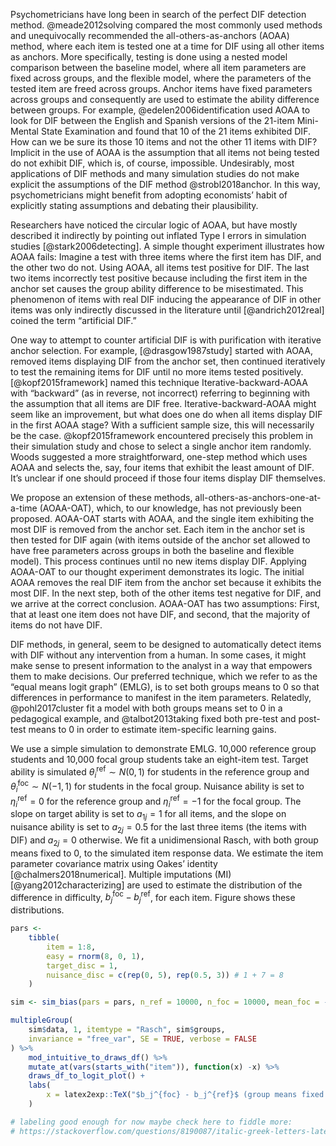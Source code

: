 Psychometricians have long been in search of the perfect DIF detection method. @meade2012solving compared the most commonly used methods and unequivocally recommended the all-others-as-anchors (AOAA) method, where each item is tested one at a time for DIF using all other items as anchors. More specifically, testing is done using a nested model comparison between the baseline model, where all item parameters are fixed across groups, and the flexible model, where the parameters of the tested item are freed across groups. Anchor items have fixed parameters across groups and consequently are used to estimate the ability difference between groups. For example, @edelen2006identification used AOAA to look for DIF between the English and Spanish versions of the 21-item Mini-Mental State Examination and found that 10 of the 21 items exhibited DIF. How can we be sure its those 10 items and not the other 11 items with DIF? Implicit in the use of AOAA is the assumption that all items not being tested do not exhibit DIF, which is, of course, impossible. Undesirably, most applications of DIF methods and many simulation studies do not make explicit the assumptions of the DIF method @strobl2018anchor. In this way, psychometricians might benefit from adopting economists' habit of explicitly stating assumptions and debating their plausibility. 

Researchers have noticed the circular logic of AOAA, but have mostly described it indirectly by pointing out inflated Type I errors in simulation studies [@stark2006detecting]. A simple thought experiment illustrates how AOAA fails: Imagine a test with three items where the first item has DIF, and the other two do not. Using AOAA, all items test positive for DIF. The last two items incorrectly test positive because including the first item in the anchor set causes the group ability difference to be misestimated. This phenomenon of items with real DIF inducing the appearance of DIF in other items was only indirectly discussed in the literature until [@andrich2012real] coined the term "artificial DIF."

One way to attempt to counter artificial DIF is with purification with iterative anchor selection. For example, [@drasgow1987study] started with AOAA, removed items displaying DIF from the anchor set, then continued iteratively to test the remaining items for DIF until no more items tested positively. [@kopf2015framework] named this technique Iterative-backward-AOAA with "backward" (as in reverse, not incorrect) referring to beginning with the assumption that all items are DIF free. Iterative-backward-AOAA might seem like an improvement, but what does one do when all items display DIF in the first AOAA stage? With a sufficient sample size, this will necessarily be the case. @kopf2015framework encountered precisely this problem in their simulation study and chose to select a single anchor item randomly. Woods suggested a more straightforward, one-step method which uses AOAA and selects the, say, four items that exhibit the least amount of DIF. It's unclear if one should proceed if those four items display DIF themselves. 

We propose an extension of these methods, all-others-as-anchors-one-at-a-time (AOAA-OAT), which, to our knowledge, has not previously been proposed. AOAA-OAT starts with AOAA, and the single item exhibiting the most DIF is removed from the anchor set. Each item in the anchor set is then tested for DIF again (with items outside of the anchor set allowed to have free parameters across groups in both the baseline and flexible model). This process continues until no new items display DIF. Applying AOAA-OAT to our thought experiment demonstrates its logic. The initial AOAA removes the real DIF item from the anchor set because it exhibits the most DIF. In the next step, both of the other items test negative for DIF, and we arrive at the correct conclusion. AOAA-OAT has two assumptions: First, that at least one item does not have DIF, and second, that the majority of items do not have DIF. 
<!-- the two kopf 2015 papers love the iterative forward SA. I bet AOAA-OAT is as good or better while fitting fewer models -->

DIF methods, in general, seem to be designed to automatically detect items with DIF without any intervention from a human. In some cases, it might make sense to present information to the analyst in a way that empowers them to make decisions. Our preferred technique, which we refer to as the "equal means logit graph" (EMLG), is to set both groups means to 0 so that differences in performance to manifest in the item parameters. Relatedly, @pohl2017cluster fit a model with both groups means set to 0 in a pedagogical example, and @talbot2013taking fixed both pre-test and post-test means to 0 in order to estimate item-specific learning gains. 

We use a simple simulation to demonstrate EMLG. 10,000 reference group students and 10,000 focal group students take an eight-item test. Target ability is simulated ${\theta_i}^{\text{ref}} \sim N(0,1)$ for students in the reference group and ${\theta_i}^{\text{foc}} \sim N(-1,1)$ for students in the focal group. Nuisance ability is set to ${\eta_i}^{\text{ref}} = 0$ for the reference group and ${\eta_i}^{\text{ref}} = -1$ for the focal group. The slope on target ability is set to $a_{1j} = 1$ for all items, and the slope on nuisance ability is set to $a_{2j} = 0.5$ for the last three items (the items with DIF) and $a_{2j} = 0$ otherwise. We fit a unidimensional Rasch, with both group means fixed to 0, to the simulated item response data. We estimate the item parameter covariance matrix using Oakes' identity [@chalmers2018numerical]. Multiple imputations (MI) [@yang2012characterizing] are used to estimate the distribution of the difference in difficulty, ${b_j}^{\text{foc}} - {b_j}^{\text{ref}}$, for each item. Figure \ref{fig:emlg} shows these distributions.

```r
pars <-
    tibble(
        item = 1:8,
        easy = rnorm(8, 0, 1),
        target_disc = 1,
        nuisance_disc = c(rep(0, 5), rep(0.5, 3)) # 1 + 7 = 8
    )

sim <- sim_bias(pars = pars, n_ref = 10000, n_foc = 10000, mean_foc = -1)

multipleGroup(
    sim$data, 1, itemtype = "Rasch", sim$groups, 
    invariance = "free_var", SE = TRUE, verbose = FALSE
) %>% 
    mod_intuitive_to_draws_df() %>% 
    mutate_at(vars(starts_with("item")), function(x) -x) %>% 
    draws_df_to_logit_plot() +
    labs(
        x = latex2exp::TeX("$b_j^{foc} - b_j^{ref}$ (group means fixed to 0)")
    )

# labeling good enough for now maybe check here to fiddle more:
# https://stackoverflow.com/questions/8190087/italic-greek-letters-latex-style-math-in-plot-titles
```
